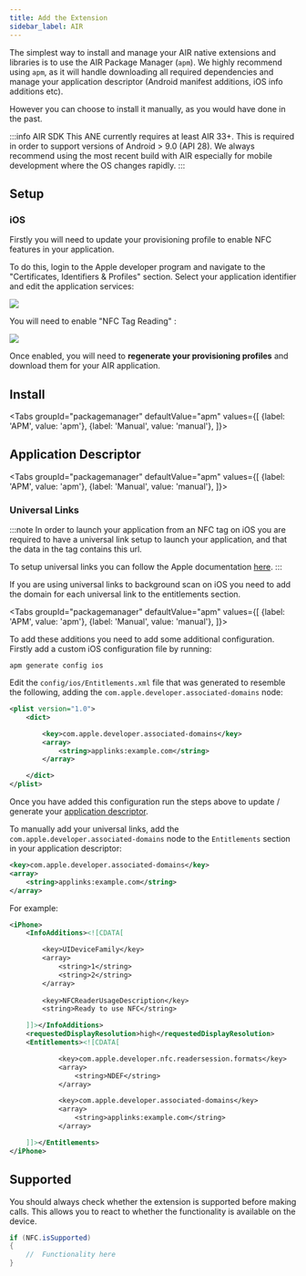 ```yaml
---
title: Add the Extension
sidebar_label: AIR
---
```







The simplest way to install and manage your AIR native extensions and libraries is to use the AIR Package Manager (`apm`). We highly recommend using `apm`, as it will handle downloading all required dependencies and manage your application descriptor (Android manifest additions, iOS info additions etc).

However you can choose to install it manually, as you would have done in the past. 


:::info AIR SDK
This ANE currently requires at least AIR 33+. This is required in order to support versions of Android > 9.0 (API 28). We always recommend using the most recent build with AIR especially for mobile development where the OS changes rapidly.
:::


## Setup 

### iOS 

Firstly you will need to update your provisioning profile to enable NFC features in your application.

To do this, login to the Apple developer program and navigate to the "Certificates, Identifiers & Profiles" section. Select your application identifier and edit the application services:

![](images/ios-provisioning-1.png)


You will need to enable "NFC Tag Reading" :

![](images/ios-provisioning-2.png)


Once enabled, you will need to **regenerate your provisioning profiles** and download them for your AIR application. 




## Install

<Tabs
  groupId="packagemanager"
  defaultValue="apm"
  values={[
    {label: 'APM', value: 'apm'},
    {label: 'Manual', value: 'manual'},
  ]}>

  <TabItem value="apm" >
	<InstallAPM/>
  </TabItem>
  <TabItem value="manual" >
	<InstallManual/>
  </TabItem>
  
</Tabs>


## Application Descriptor

<Tabs
  groupId="packagemanager"
  defaultValue="apm"
  values={[
    {label: 'APM', value: 'apm'},
    {label: 'Manual', value: 'manual'},
  ]}>

  <TabItem value="apm" >
	<AppDescriptorAPM/>
  </TabItem>
  <TabItem value="manual" >
	<AppDescriptorManual/>
  </TabItem>
  
</Tabs>



### Universal Links

:::note 
In order to launch your application from an NFC tag on iOS you are required to have a universal link setup to launch your application, and that the data in the tag contains this url.

To setup universal links you can follow the Apple documentation [here](https://developer.apple.com/documentation/xcode/allowing-apps-and-websites-to-link-to-your-content). 
:::

If you are using universal links to background scan on iOS you need to add the domain for each universal link to the entitlements section. 


<Tabs
  groupId="packagemanager"
  defaultValue="apm"
  values={[
    {label: 'APM', value: 'apm'},
    {label: 'Manual', value: 'manual'},
  ]}>

  <TabItem value="apm" >

To add these additions you need to add some additional configuration. Firstly add a custom iOS configuration file by running:

```
apm generate config ios
```

Edit the `config/ios/Entitlements.xml` file that was generated to resemble the following, adding the `com.apple.developer.associated-domains` node:

```xml
<plist version="1.0">
    <dict>

		<key>com.apple.developer.associated-domains</key>
		<array>
			<string>applinks:example.com</string>
		</array>

    </dict>
</plist>
```

Once you have added this configuration run the steps above to update / generate your [application descriptor](#application-descriptor).


  </TabItem>
  <TabItem value="manual" >

To manually add your universal links, add the `com.apple.developer.associated-domains` node to the `Entitlements` section in your application descriptor:

```xml
<key>com.apple.developer.associated-domains</key>
<array>
    <string>applinks:example.com</string>
</array>
```

For example:

```xml
<iPhone>
    <InfoAdditions><![CDATA[

        <key>UIDeviceFamily</key>
        <array>
            <string>1</string>
            <string>2</string>
        </array>
        
        <key>NFCReaderUsageDescription</key>
        <string>Ready to use NFC</string>

    ]]></InfoAdditions>
    <requestedDisplayResolution>high</requestedDisplayResolution>
    <Entitlements><![CDATA[

            <key>com.apple.developer.nfc.readersession.formats</key>
            <array>
                <string>NDEF</string>
            </array>

            <key>com.apple.developer.associated-domains</key>
            <array>
                <string>applinks:example.com</string>
            </array>

    ]]></Entitlements>
</iPhone>
```

  </TabItem>
  
</Tabs>




## Supported

You should always check whether the extension is supported before making calls. 
This allows you to react to whether the functionality is available on the device.

```actionscript
if (NFC.isSupported)
{
	//	Functionality here
}
```









